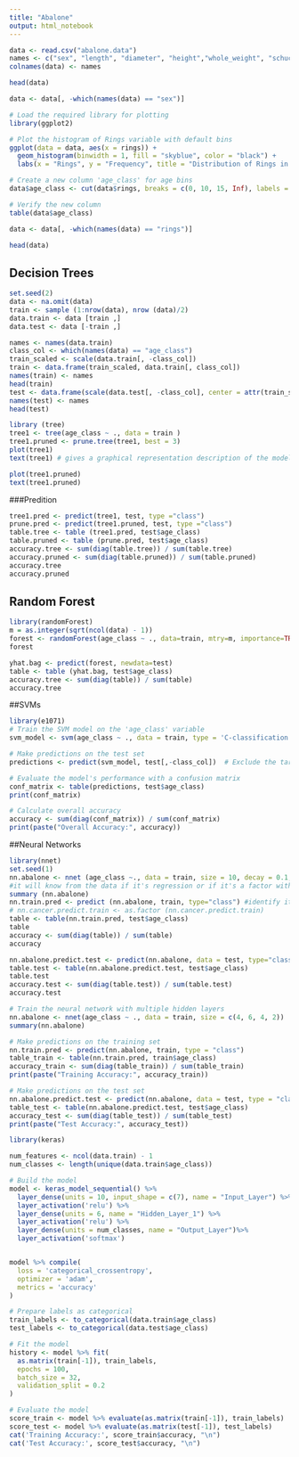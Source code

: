 ```yaml
---
title: "Abalone"
output: html_notebook
---
```



```r
data <- read.csv("abalone.data")
names <- c("sex", "length", "diameter", "height","whole_weight", "schucked_weight", "viscera_weight","shell_weight", "rings")
colnames(data) <- names
```

```r
head(data)
```

```r

data <- data[, -which(names(data) == "sex")]

# Load the required library for plotting
library(ggplot2)

# Plot the histogram of Rings variable with default bins
ggplot(data = data, aes(x = rings)) +
  geom_histogram(binwidth = 1, fill = "skyblue", color = "black") +
  labs(x = "Rings", y = "Frequency", title = "Distribution of Rings in Abalone Dataset")

```


```r
# Create a new column 'age_class' for age bins
data$age_class <- cut(data$rings, breaks = c(0, 10, 15, Inf), labels = c("1", "2", "3"))

# Verify the new column
table(data$age_class)

data <- data[, -which(names(data) == "rings")]
```



```r
head(data)
```



## Decision Trees
```r
set.seed(2)
data <- na.omit(data)
train <- sample (1:nrow(data), nrow (data)/2)
data.train <- data [train ,]
data.test <- data [-train ,]
```


```r
names <- names(data.train)
class_col <- which(names(data) == "age_class")
train_scaled <- scale(data.train[, -class_col])
train <- data.frame(train_scaled, data.train[, class_col])
names(train) <- names
head(train)
test <- data.frame(scale(data.test[, -class_col], center = attr(train_scaled,"scaled:center"), scale = attr(train_scaled, "scaled:scale")), data.test[, class_col])
names(test) <- names
head(test)
```

```r
library (tree)
tree1 <- tree(age_class ~ ., data = train )
tree1.pruned <- prune.tree(tree1, best = 3)
plot(tree1)
text(tree1) # gives a graphical representation description of the model

plot(tree1.pruned)
text(tree1.pruned)
```


###Predition
```r
tree1.pred <- predict(tree1, test, type ="class")
prune.pred <- predict(tree1.pruned, test, type ="class")
table.tree <- table (tree1.pred, test$age_class)
table.pruned <- table (prune.pred, test$age_class)
accuracy.tree <- sum(diag(table.tree)) / sum(table.tree)
accuracy.pruned <- sum(diag(table.pruned)) / sum(table.pruned)
accuracy.tree
accuracy.pruned
```



## Random Forest
```r
library(randomForest) 
m = as.integer(sqrt(ncol(data) - 1))
forest <- randomForest(age_class ~ ., data=train, mtry=m, importance=TRUE)
forest

yhat.bag <- predict(forest, newdata=test)
table <- table (yhat.bag, test$age_class)
accuracy.tree <- sum(diag(table)) / sum(table)
accuracy.tree
```

##SVMs

```r
library(e1071)
# Train the SVM model on the 'age_class' variable
svm_model <- svm(age_class ~ ., data = train, type = 'C-classification', kernel = 'radial')

# Make predictions on the test set
predictions <- predict(svm_model, test[,-class_col])  # Exclude the target variable for prediction

# Evaluate the model's performance with a confusion matrix
conf_matrix <- table(predictions, test$age_class)
print(conf_matrix)

# Calculate overall accuracy
accuracy <- sum(diag(conf_matrix)) / sum(conf_matrix)
print(paste("Overall Accuracy:", accuracy))
```


##Neural Networks
```r
library(nnet)
set.seed(1)
nn.abalone <- nnet (age_class ~., data = train, size = 10, decay = 0.1, maxit = 500) #size of the hidden layer ( 1 layer with 3 units);
#it will know from the data if it's regression or if it's a factor with how many classes
summary (nn.abalone)
nn.train.pred <- predict (nn.abalone, train, type="class") #identify it as class, otherwise it will give a numeric value
# nn.cancer.predict.train <- as.factor (nn.cancer.predict.train)
table <- table(nn.train.pred, test$age_class)
table
accuracy <- sum(diag(table)) / sum(table)
accuracy

nn.abalone.predict.test <- predict(nn.abalone, data = test, type="class") 
table.test <- table(nn.abalone.predict.test, test$age_class)
table.test
accuracy.test <- sum(diag(table.test)) / sum(table.test)
accuracy.test
```


```r

# Train the neural network with multiple hidden layers
nn.abalone <- nnet(age_class ~ ., data = train, size = c(4, 6, 4, 2)) 
summary(nn.abalone)

# Make predictions on the training set
nn.train.pred <- predict(nn.abalone, train, type = "class")
table_train <- table(nn.train.pred, train$age_class)
accuracy_train <- sum(diag(table_train)) / sum(table_train)
print(paste("Training Accuracy:", accuracy_train))

# Make predictions on the test set
nn.abalone.predict.test <- predict(nn.abalone, data = test, type = "class") 
table_test <- table(nn.abalone.predict.test, test$age_class)
accuracy_test <- sum(diag(table_test)) / sum(table_test)
print(paste("Test Accuracy:", accuracy_test))

```

```r
library(keras)

num_features <- ncol(data.train) - 1
num_classes <- length(unique(data.train$age_class))

# Build the model
model <- keras_model_sequential() %>%
  layer_dense(units = 10, input_shape = c(7), name = "Input_Layer") %>%
  layer_activation('relu') %>% 
  layer_dense(units = 6, name = "Hidden_Layer_1") %>%
  layer_activation('relu') %>% 
  layer_dense(units = num_classes, name = "Output_Layer")%>%
  layer_activation('softmax')


model %>% compile(
  loss = 'categorical_crossentropy',
  optimizer = 'adam',
  metrics = 'accuracy'
)

# Prepare labels as categorical
train_labels <- to_categorical(data.train$age_class)
test_labels <- to_categorical(data.test$age_class)

# Fit the model
history <- model %>% fit(
  as.matrix(train[-1]), train_labels,
  epochs = 100,
  batch_size = 32,
  validation_split = 0.2
)

# Evaluate the model
score_train <- model %>% evaluate(as.matrix(train[-1]), train_labels)
score_test <- model %>% evaluate(as.matrix(test[-1]), test_labels)
cat('Training Accuracy:', score_train$accuracy, "\n")
cat('Test Accuracy:', score_test$accuracy, "\n")

```


